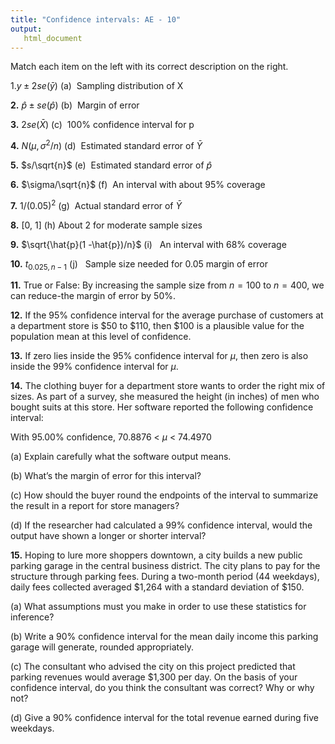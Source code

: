 ```yaml
---
title: "Confidence intervals: AE - 10"
output: 
   html_document
---
```


Match each item on the left with its correct description on the right.

1.$y \pm 2se(\bar{y})$ (a)  Sampling distribution of X

**2.** $\hat{p} \pm se(\hat{p})$ (b)  Margin of error

**3.** $2se (\bar{X})$ (c)  100% confidence interval for p

**4.** $N(\mu,\sigma^2/n)$ (d)  Estimated standard error of $\bar{Y}$

**5.** $s/\sqrt{n}$ (e)  Estimated standard error of $\hat{p}$

**6.** $\sigma/\sqrt{n}$ (f)  An interval with about 95% coverage

**7.** $1/(0.05)^2$ (g)  Actual standard error of $\bar{Y}$

**8.** \[0, 1\] (h) About 2 for moderate sample sizes

**9.** $\sqrt{\hat{p}(1 -\hat{p})/n}$ (i)   An interval with 68% coverage

**10.** $t_{0.025, n-1}$ (j)   Sample size needed for 0.05 margin of error

**11.** True or False: By increasing the sample size from $n = 100$ to $n = 400$, we can reduce-the margin of error by $50\%$.

**12.** If the 95% confidence interval for the average purchase of customers at a department store is \$50 to \$110, then \$100 is a plausible value for the population mean at this level of confidence.

**13.** If zero lies inside the 95% confidence interval for $\mu$, then zero is also inside the 99% confidence interval for $\mu$.

**14.** The clothing buyer for a department store wants to order the right mix of sizes. As part of a survey, she measured the height (in inches) of men who bought suits at this store. Her software reported the following confidence interval:

With 95.00% confidence, 70.8876 \< $\mu$ \< 74.4970

\(a\) Explain carefully what the software output means.

\(b\) What's the margin of error for this interval?

\(c\) How should the buyer round the endpoints of the interval to summarize the result in a report for store managers?

\(d\) If the researcher had calculated a 99% confidence interval, would the output have shown a longer or shorter interval?

**15.** Hoping to lure more shoppers downtown, a city builds a new public parking garage in the central business district. The city plans to pay for the structure through parking fees. During a two-month period (44 weekdays), daily fees collected averaged \$1,264 with a standard deviation of \$150.

\(a\) What assumptions must you make in order to use these statistics for inference?

\(b\) Write a 90% confidence interval for the mean daily income this parking garage will generate, rounded appropriately.

\(c\) The consultant who advised the city on this project predicted that parking revenues would average \$1,300 per day. On the basis of your confidence interval, do you think the consultant was correct? Why or why not?

\(d\) Give a 90% confidence interval for the total revenue earned during five weekdays.
